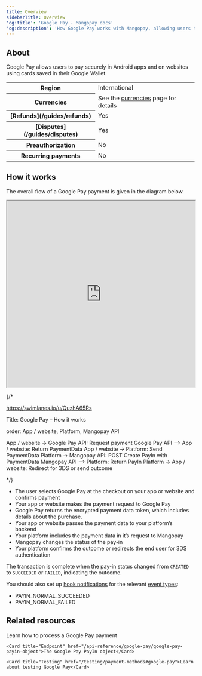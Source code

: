 ```yaml
---
title: Overview
sidebarTitle: Overview
'og:title': 'Google Pay - Mangopay docs'
'og:description': 'How Google Pay works with Mangopay, allowing users to pay securely on Android apps and websites, including a flow diagram overview.'  
---
```


## About 

Google Pay allows users to pay securely in Android apps and on websites using cards saved in their Google Wallet.  

<table>
    <tbody>
        <tr>
            <th class="header">Region</th>
            <td class="table-content">
                International
            </td>
            </tr>
        <tr>
            <th class="header">Currencies</th>
            <td class="table-content">
                See the <a href="/guides/currencies">currencies</a> page for details 
            </td>
            </tr>
        <tr>
            <th class="header">[Refunds](/guides/refunds)</th>
            <td class="table-content">
                Yes
            </td>
            </tr>
        <tr>
            <th class="header">[Disputes](/guides/disputes)</th>
            <td class="table-content">
                Yes
            </td>
            </tr>
        <tr>
            <th class="header">Preauthorization</th>
            <td class="table-content">
                No
            </td>
            </tr>
        <tr>
            <th class="header">Recurring&nbsp;payments</th>
            <td class="table-content">
                No
            </td>
            </tr>
    </tbody>
</table>

## How it works  

The overall flow of a Google Pay payment is given in the diagram below.

<div>
  <iframe 
    width="100%" 
    height="500" 
    src="https://cdn.swimlanes.io/dist/embeded.html#ZY5BCsIwEEX3OcU/gOLCXRaCKGgXYrFeINpRg22mplOKO+/gDT2JiSA2uMoi781/eysVaayYzxUhN3e8Hk+suYcV9OyvrVLsS/Ia86bBBD0dWis0Ql4ZObGvR9gYd+YmqPM8UyrBMJ4NbwdAY0e3jlpBMGpyApUCGAcnORIV6byLRDSWRsz/zLdHoyBXJuz3K2LDWI18W+yx8GTks5859FYuiTwUPm2/oV9W5pKRv/zSejoKwj+mywLhaWMkd3Lkmt4=#ZY5t4"
  >
  </iframe>
</div>

{/* 

https://swimlanes.io/u/QuzhA65Rs

Title: Google Pay – How it works

order: App / website, Platform, Mangopay API

App / website -> Google Pay API: Request payment 
Google Pay API --> App / website: Return PaymentData
App / website -> Platform: Send PaymentData
Platform -> Mangopay API: POST Create PayIn with PaymentData
Mangopay API --> Platform: Return PayIn
Platform -> App / website: Redirect for 3DS or send outcome

*/}

- The user selects Google Pay at the checkout on your app or website and confirms payment  
- Your app or website makes the payment request to Google Pay  
- Google Pay returns the encrypted payment data token, which includes details about the purchase.  
- Your app or website passes the payment data to your platform’s backend  
- Your platform includes the payment data in it’s request to Mangopay  
- Mangopay changes the status of the pay-in  
- Your platform confirms the outcome or redirects the end user for 3DS authentication  

The transaction is complete when the pay-in status changed from `CREATED` to `SUCCEEDED` or `FAILED`, indicating the outcome.  

You should also set up [hook notifications](/webhooks) for the relevant [event types](/webhooks/event-types):
-   PAYIN_NORMAL_SUCCEEDED
-   PAYIN_NORMAL_FAILED

## Related resources  

<CardGroup col={2}> 
    <Card title="How to" href="/guides/payment-methods/google-pay/how-to">Learn how to process a Google Pay payment</Card>

    <Card title="Endpoint" href="/api-reference/google-pay/google-pay-payin-object">The Google Pay PayIn object</Card>  

    <Card title="Testing" href="/testing/payment-methods#google-pay">Learn about testing Google Pay</Card>
</CardGroup>